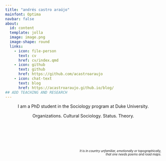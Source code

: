 ```yaml
---
title: "andrés castro araújo"
mainfont: Optima
navbar: false
about:
  id: content
  template: jolla
  image: image.png
  image-shape: round
  links:
    - icon: file-person
      text: cv
      href: cv/index.qmd
    - icon: github
      text: github
      href: https://github.com/acastroaraujo
    - icon: chat-text
      text: blog
      href: https://acastroaraujo.github.io/blog/
## ADD TEACHING AND RESEARCH
---
```


::: {#content style="text-align: center;"}
I am a PhD student in the Sociology program at Duke University.

Organizations. Cultural Sociology. Status. Theory.
:::

::: {style="font-size: 0.7em; text-align: right; margin-top: 100px"}
*It is in country unfamiliar, emotionally or topographically, <br>
that one needs poems and road maps.*
:::